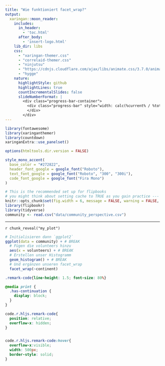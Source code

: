 ```yaml
---
title: "Wie funktioniert facet_wrap?"
output:
  xaringan::moon_reader:
    includes:
      in_header:
        - 'toc.html'
      after_body:
        - 'insert-logo.html'
    lib_dir: libs
    css:
      - "xaringan-themer.css"
      - "correlaid-themer.css"
      - "ninjutsu"
      - "https://cdnjs.cloudflare.com/ajax/libs/animate.css/3.7.0/animate.min.css"
      - "hygge"
    nature:
      highlightStyle: github
      highlightLines: true
      countIncrementalSlides: false
      slideNumberFormat: |
        <div class="progress-bar-container">
          <div class="progress-bar" style="width: calc(%current% / %total% * 100%);">
          </div>
        </div>
---
```

```r
library(fontawesome)
library(xaringanthemer)
library(countdown)
xaringanExtra::use_panelset()

options(htmltools.dir.version = FALSE)

style_mono_accent(
  base_color = "#272822",
  header_font_google = google_font("Roboto"),
  text_font_google = google_font("Roboto", "300", "300i"),
  code_font_google = google_font("Fira Mono")
)
```



```r
# This is the recommended set up for flipbooks
# you might think about setting cache to TRUE as you gain practice --- building flipbooks from scratch can be time consuming
knitr::opts_chunk$set(fig.width = 6, message = FALSE, warning = FALSE, comment = "", cache = F)
library(flipbookr)
library(tidyverse)
community <- read.csv("data/community_perspective.csv")
```


---

`r chunk_reveal("my_plot")`

```r
# Initialisieren dann `ggplot2`
ggplot(data = community) + # BREAK
  # Fügen die volunteers hinzu
  aes(x = volunteers) + # BREAK
  # Erstellen unser Histogramm
  geom_histogram() + # BREAK
  # Und ergänzen unseren facet_wrap
  facet_wrap(~continent)
```


<!-- adjust font size in this css code chunk, currently 80 -->

```css
.remark-code{line-height: 1.5; font-size: 80%}

@media print {
  .has-continuation {
    display: block;
  }
}

code.r.hljs.remark-code{
  position: relative;
  overflow-x: hidden;
}


code.r.hljs.remark-code:hover{
  overflow-x:visible;
  width: 500px;
  border-style: solid;
}
```


